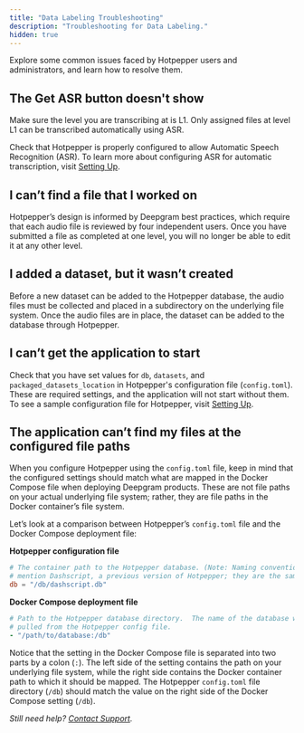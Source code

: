 ```yaml
---
title: "Data Labeling Troubleshooting"
description: "Troubleshooting for Data Labeling."
hidden: true
---
```


Explore some common issues faced by Hotpepper users and administrators, and learn how to resolve them.

## The Get ASR button doesn't show

Make sure the level you are transcribing at is L1. Only assigned files at level L1 can be transcribed automatically using ASR.

Check that Hotpepper is properly configured to allow Automatic Speech Recognition (ASR). To learn more about configuring ASR for automatic transcription, visit [Setting Up](/data-labeling-setting-up).

## I can’t find a file that I worked on

Hotpepper’s design is informed by Deepgram best practices, which require that each audio file is reviewed by four independent users. Once you have submitted a file as completed at one level, you will no longer be able to edit it at any other level.

## I added a dataset, but it wasn’t created

Before a new dataset can be added to the Hotpepper database, the audio files must be collected and placed in a subdirectory on the underlying file system. Once the audio files are in place, the dataset can be added to the database through Hotpepper.

## I can’t get the application to start

Check that you have set values for `db`, `datasets`, and `packaged_datasets_location` in Hotpepper's configuration file (`config.toml`). These are required settings, and the application will not start without them. To see a sample configuration file for Hotpepper, visit [Setting Up](/data-labeling-setting-up).

## The application can’t find my files at the configured file paths

When you configure Hotpepper using the `config.toml` file, keep in mind that the configured settings should match what are mapped in the Docker Compose file when deploying Deepgram products. These are not file paths on your actual underlying file system; rather, they are file paths in the Docker container’s file system.

Let’s look at a comparison between Hotpepper’s `config.toml` file and the Docker Compose deployment file:

**Hotpepper configuration file**

```toml
# The container path to the Hotpepper database. (Note: Naming conventions may
# mention Dashscript, a previous version of Hotpepper; they are the same tool.)
db = "/db/dashscript.db"
```

**Docker Compose deployment file**

```yaml
# Path to the Hotpepper database directory.  The name of the database will be
# pulled from the Hotpepper config file.
- "/path/to/database:/db"
```

Notice that the setting in the Docker Compose file is separated into two parts by a colon (`:`). The left side of the setting contains the path on your underlying file system, while the right side contains the Docker container path to which it should be mapped. The Hotpepper `config.toml` file directory (`/db`) should match the value on the right side of the Docker Compose setting (`/db`).

_Still need help? [Contact Support](/support/)._
